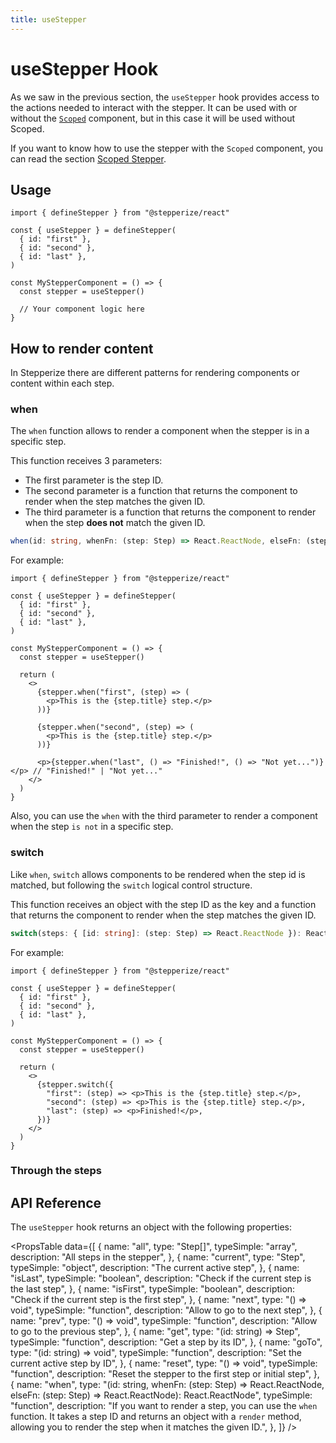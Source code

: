 ```yaml
---
title: useStepper
---
```



# useStepper Hook

As we saw in the previous section, the `useStepper` hook provides access to the actions needed to interact with the stepper.
It can be used with or without the [`Scoped`](./scoped-stepper.mdx) component, but in this case it will be used without Scoped.

If you want to know how to use the stepper with the `Scoped` component, you can read the section [Scoped Stepper](./scoped-stepper.mdx).

## Usage

```tsx
import { defineStepper } from "@stepperize/react"

const { useStepper } = defineStepper(
  { id: "first" },
  { id: "second" },
  { id: "last" },
)

const MyStepperComponent = () => {
  const stepper = useStepper()

  // Your component logic here
}
```

## How to render content

In Stepperize there are different patterns for rendering components or content within each step.

### when

The `when` function allows to render a component when the stepper is in a specific step.

This function receives 3 parameters:

- The first parameter is the step ID.
- The second parameter is a function that returns the component to render when the step matches the given ID.
- The third parameter is a function that returns the component to render when the step **does not** match the given ID.

```ts
when(id: string, whenFn: (step: Step) => React.ReactNode, elseFn: (step: Step) => React.ReactNode): React.ReactNode
```

For example:

```tsx
import { defineStepper } from "@stepperize/react"

const { useStepper } = defineStepper(
  { id: "first" },
  { id: "second" },
  { id: "last" },
)

const MyStepperComponent = () => {
  const stepper = useStepper()

  return (
    <>
      {stepper.when("first", (step) => (
        <p>This is the {step.title} step.</p>
      ))}

      {stepper.when("second", (step) => (
        <p>This is the {step.title} step.</p>
      ))}

      <p>{stepper.when("last", () => "Finished!", () => "Not yet...")}</p> // "Finished!" | "Not yet..."
    </>
  )
}
```

Also, you can use the `when` with the third parameter to render a component when the step `is not` in a specific step.

### switch

Like `when`, `switch` allows components to be rendered when the step id is matched, 
but following the `switch` logical control structure.

This function receives an object with the step ID as the key and a function that returns 
the component to render when the step matches the given ID.

```ts
switch(steps: { [id: string]: (step: Step) => React.ReactNode }): React.ReactNode
```

For example:

```tsx
import { defineStepper } from "@stepperize/react"

const { useStepper } = defineStepper(
  { id: "first" },
  { id: "second" },
  { id: "last" },
)

const MyStepperComponent = () => {
  const stepper = useStepper()

  return (
    <>
      {stepper.switch({
        "first": (step) => <p>This is the {step.title} step.</p>,
        "second": (step) => <p>This is the {step.title} step.</p>,
        "last": (step) => <p>Finished!</p>,
      })}
    </>
  )
}
```

### Through the steps

## API Reference

The `useStepper` hook returns an object with the following properties:

<PropsTable
  data={[
    {
      name: "all",
      type: "Step[]",
      typeSimple: "array",
      description: "All steps in the stepper",
    },
    {
      name: "current",
      type: "Step",
      typeSimple: "object",
      description: "The current active step",
    },
    {
      name: "isLast",
      typeSimple: "boolean",
      description: "Check if the current step is the last step",
    },
    {
      name: "isFirst",
      typeSimple: "boolean",
      description: "Check if the current step is the first step",
    },
    {
      name: "next",
      type: "() => void",
      typeSimple: "function",
      description: "Allow to go to the next step",
    },
    {
      name: "prev",
      type: "() => void",
      typeSimple: "function",
      description: "Allow to go to the previous step",
    },
    {
      name: "get",
      type: "(id: string) => Step",
      typeSimple: "function",
      description: "Get a step by its ID",
    },
    {
      name: "goTo",
      type: "(id: string) => void",
      typeSimple: "function",
      description: "Set the current active step by ID",
    },
    {
      name: "reset",
      type: "() => void",
      typeSimple: "function",
      description: "Reset the stepper to the first step or initial step",
    },
    {
      name: "when",
      type: "(id: string, whenFn: (step: Step) => React.ReactNode, elseFn: (step: Step) => React.ReactNode): React.ReactNode",
      typeSimple: "function",
      description: "If you want to render a step, you can use the `when` function. It takes a step ID and returns an object with a `render` method, allowing you to render the step when it matches the given ID.",
    },
  ]}
/>
